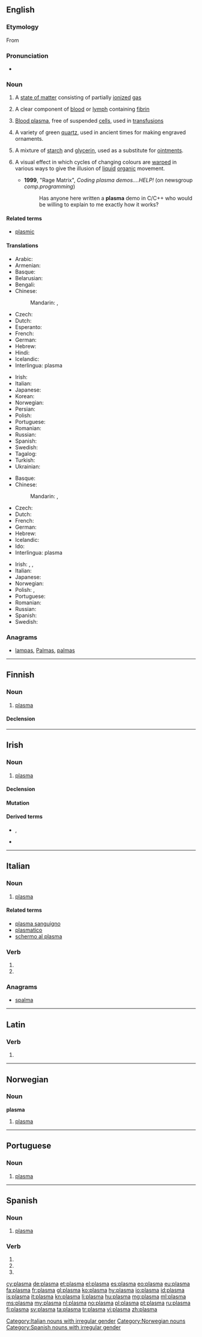 {{also|Plasma|plasmă}}
==English==
{{wikipedia}}

===Etymology===
From {{etyl|grc|en}} {{term|πλάσμα||something formed|tr=plasma|lang=grc|sc=polytonic}}

===Pronunciation===
* {{IPA|/ˈplæzmə/|lang=en}}

===Noun===
{{en-noun|~}}

# {{context|physics|lang=en}} A [[state of matter]] consisting of partially [[ionized]] [[gas]]
# {{context|hematology|lang=en}} A clear component of [[blood]] or [[lymph]] containing [[fibrin]]
# {{context|hematology|lang=en}} [[blood plasma|Blood plasma]], free of suspended [[cell]]s, used in [[transfusion]]s
# {{context|mineralogy|lang=en}} A variety of green [[quartz]], used in ancient times for making engraved ornaments.
# {{context|medicine|dated|lang=en}} A mixture of [[starch]] and [[glycerin]], used as a substitute for [[ointment]]s.
# {{context|computer graphics|demoscene|lang=en}} A visual effect in which cycles of changing colours are [[warp]]ed in various ways to give the illusion of [[liquid]] [[organic]] movement.
#* '''1999''', "Rage Matrix", ''Coding plasma demos....HELP!'' (on newsgroup ''comp.programming'')
#*: Has anyone here written a '''plasma''' demo in C/C++ who would be willing to explain to me exactly how it works?

====Related terms====
* [[plasmic]]

====Translations====
{{trans-top|high energy state of matter}}
* Arabic: {{t|ar|بلازما|f|tr=blaazmaa, bilaazmaa|sc=Arab}}
* Armenian: {{t|hy|պլազմա|tr=plazma}}
* Basque: {{t+|eu|plasma}}
* Belarusian: {{t|be|плазма|f|tr=plázma|sc=Cyrl}}
* Bengali: {{t|bn|প্লাজমা|tr=plazma|sc=Beng}}
* Chinese:
*: Mandarin: {{t+|cmn|等離子體|sc=Hani}}, {{t|cmn|等离子体|tr=děnglízǐtǐ|sc=Hani}}
* Czech: {{t+|cs|plazma|f}}
* Dutch: {{t+|nl|plasma|n}}
* Esperanto: {{t|eo|plasmo}}
* French: {{t+|fr|plasma|m}}
* German: {{t+|de|Plasma|n}}
* Hebrew: {{t+|he|פלזמה|f|tr=plazma}}
* Hindi: {{t|hi|प्लाज़्मा|m|tr=plāzmā|sc=Deva}}
* Icelandic: {{t+|is|rafgas|n}}
* Interlingua: plasma
{{trans-mid}}
* Irish: {{t|ga|plasma|m}}
* Italian: {{t+|it|plasma|m}}
* Japanese: {{t+|ja|プラズマ|tr=purazuma}}
* Korean: {{t|ko|플라스마|sc=Kore}}
* Norwegian: {{t+|no|plasma|n}}
* Persian: {{t+|fa|پلاسما|tr=plâsmâ|sc=fa-Arab}}
* Polish: {{t+|pl|plazma|f}}
* Portuguese: {{t+|pt|plasma|m}}
* Romanian: {{t+|ro|plasmă|f}}
* Russian: {{t+|ru|плазма|f|tr=plázma}}
* Spanish: {{t+|es|plasma|f}}
* Swedish: {{t+|sv|plasma|c}}
* Tagalog: {{t|tl|dinagipik}}
* Turkish: {{t|tr|plazma}}
* Ukrainian: {{t|uk|плазма|f|tr=plázma|sc=Cyrl}}
{{trans-bottom}}

{{trans-top|component of blood}}
* Basque: {{t+|eu|plasma}}
* Chinese:
*: Mandarin: {{t+|cmn|等離子體|sc=Hani}}, {{t+|cmn|血浆|tr=xuèjiāng|sc=Hani}}
* Czech: {{t+|cs|plazma|f}}
* Dutch: {{t+|nl|plasma|n}}
* French: {{t+|fr|plasma|m}}
* German: {{t+|de|Plasma|n}}
* Hebrew: {{t+|he|פלזמה|f|tr=plazma}}
* Icelandic: {{t+|is|blóðvökvi|m}}
* Ido: {{t+|io|plasmo}}
* Interlingua: plasma
{{trans-mid}}
* Irish: {{t|ga|plasma|m}}, {{t|ga|plasma fola|m}}, {{t|ga|fuilphlasma|m}}
* Italian: {{t+|it|plasma|m}}
* Japanese: {{t|ja|血漿|tr=けっしょう, kesshō}}
* Norwegian: {{t+|no|plasma|n}}
* Polish: {{t|pl|osocze|n}}, {{t+|pl|plazma|f}}
* Portuguese: {{t+|pt|plasma|m}}
* Romanian: {{t+|ro|plasmă|f}}
* Russian: {{t+|ru|плазма|f|tr=plázma}}
* Spanish: {{t+|es|plasma|f}}
* Swedish: {{t+|sv|plasma|c}}
{{trans-bottom}}

===Anagrams===
* [[lampas#English|lampas]], [[Palmas#English|Palmas]], [[palmas#English|palmas]]

----

==Finnish==

===Noun===
{{fi-noun}}

# {{context|biology|physics|hematology|lang=fi}} [[#English|plasma]]

====Declension====
{{fi-decl-kala|plasm|||a}}

----

==Irish==

===Noun===
{{head|ga|noun|g=m}}

# {{context|physics|hematology|lang=ga}} [[#English|plasma]]

====Declension====
{{ga-noun-m4|p|lasma|lasmaí}}

====Mutation====
{{ga mut cons|p|lasma}}

====Derived terms====
* {{l|ga|plasma fola}}, {{l|ga|fuilphlasma}}
* {{l|ga|taispeáint phlasma}}

----

==Italian==
{{wikipedia|lang=it}}

===Noun===
{{it-noun|m}}

# {{context|physics|biology|lang=it}} [[plasma#English|plasma]]

====Related terms====
* [[plasma sanguigno]]
* [[plasmatico]]
* [[schermo al plasma]]

===Verb===
{{head|it|verb form}}

# {{inflection of|plasmare||3|s|pres|indc|lang=it}}
# {{inflection of|plasmare||2|s|impr|lang=it}}

===Anagrams===
* [[spalma#Italian|spalma]]

[[Category:Italian nouns with irregular gender]]

----

==Latin==

===Verb===
{{la-verb-form|plasmā}}

# {{inflection of|plasmō||2|s|pres|actv|impr|lang=la}}

----

==Norwegian==

===Noun===
'''plasma''' {{g|n}}

# {{context|physics|biology|lang=no}} [[#English|plasma]]

[[Category:Norwegian nouns]]

----

==Portuguese==

===Noun===
{{pt-noun|m|-}}

# {{context|physics|biology|lang=pt}} [[#English|plasma]]

----

==Spanish==

===Noun===
{{es-noun|m|plasmas}}

# {{context|physics|biology|lang=es}} [[#English|plasma]]

===Verb===
{{es-verb-form}}

# {{es-verb form of|ending=ar|mood=imperative|sense=affirmative|pers=2|formal=no|number=singular|plasmar}}
# {{es-verb form of|ending=ar|mood=indicative|tense=present|pers=2|formal=yes|number=singular|plasmar}}
# {{es-verb form of|ending=ar|mood=indicative|tense=present|pers=3|number=singular|plasmar}}

[[Category:Spanish nouns with irregular gender]]

[[cy:plasma]]
[[de:plasma]]
[[et:plasma]]
[[el:plasma]]
[[es:plasma]]
[[eo:plasma]]
[[eu:plasma]]
[[fa:plasma]]
[[fr:plasma]]
[[gl:plasma]]
[[ko:plasma]]
[[hy:plasma]]
[[io:plasma]]
[[id:plasma]]
[[is:plasma]]
[[it:plasma]]
[[kn:plasma]]
[[li:plasma]]
[[hu:plasma]]
[[mg:plasma]]
[[ml:plasma]]
[[ms:plasma]]
[[my:plasma]]
[[nl:plasma]]
[[no:plasma]]
[[pl:plasma]]
[[pt:plasma]]
[[ru:plasma]]
[[fi:plasma]]
[[sv:plasma]]
[[ta:plasma]]
[[tr:plasma]]
[[vi:plasma]]
[[zh:plasma]]